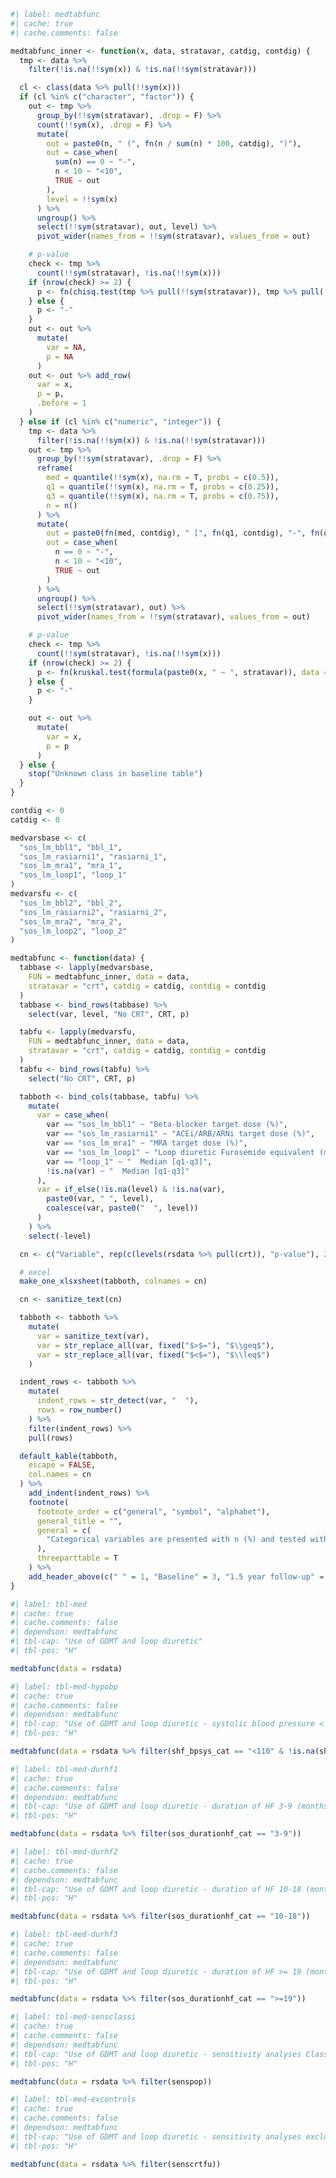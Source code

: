 ```r
#| label: medtabfunc
#| cache: true
#| cache.comments: false

medtabfunc_inner <- function(x, data, stratavar, catdig, contdig) {
  tmp <- data %>%
    filter(!is.na(!!sym(x)) & !is.na(!!sym(stratavar)))

  cl <- class(data %>% pull(!!sym(x)))
  if (cl %in% c("character", "factor")) {
    out <- tmp %>%
      group_by(!!sym(stratavar), .drop = F) %>%
      count(!!sym(x), .drop = F) %>%
      mutate(
        out = paste0(n, " (", fn(n / sum(n) * 100, catdig), ")"),
        out = case_when(
          sum(n) == 0 ~ "-",
          n < 10 ~ "<10",
          TRUE ~ out
        ),
        level = !!sym(x)
      ) %>%
      ungroup() %>%
      select(!!sym(stratavar), out, level) %>%
      pivot_wider(names_from = !!sym(stratavar), values_from = out)

    # p-value
    check <- tmp %>%
      count(!!sym(stratavar), !is.na(!!sym(x)))
    if (nrow(check) >= 2) {
      p <- fn(chisq.test(tmp %>% pull(!!sym(stratavar)), tmp %>% pull(!!sym(x)))$p.value, p = T, dig = 3)
    } else {
      p <- "-"
    }
    out <- out %>%
      mutate(
        var = NA,
        p = NA
      )
    out <- out %>% add_row(
      var = x,
      p = p,
      .before = 1
    )
  } else if (cl %in% c("numeric", "integer")) {
    tmp <- data %>%
      filter(!is.na(!!sym(x)) & !is.na(!!sym(stratavar)))
    out <- tmp %>%
      group_by(!!sym(stratavar), .drop = F) %>%
      reframe(
        med = quantile(!!sym(x), na.rm = T, probs = c(0.5)),
        q1 = quantile(!!sym(x), na.rm = T, probs = c(0.25)),
        q3 = quantile(!!sym(x), na.rm = T, probs = c(0.75)),
        n = n()
      ) %>%
      mutate(
        out = paste0(fn(med, contdig), " [", fn(q1, contdig), "-", fn(q3, contdig), "]"),
        out = case_when(
          n == 0 ~ "-",
          n < 10 ~ "<10",
          TRUE ~ out
        )
      ) %>%
      ungroup() %>%
      select(!!sym(stratavar), out) %>%
      pivot_wider(names_from = !!sym(stratavar), values_from = out)

    # p-value
    check <- tmp %>%
      count(!!sym(stratavar), !is.na(!!sym(x)))
    if (nrow(check) >= 2) {
      p <- fn(kruskal.test(formula(paste0(x, " ~ ", stratavar)), data = tmp)$p.value, p = T, dig = 3)
    } else {
      p <- "-"
    }

    out <- out %>%
      mutate(
        var = x,
        p = p
      )
  } else {
    stop("Unknown class in baseline table")
  }
}

contdig <- 0
catdig <- 0

medvarsbase <- c(
  "sos_lm_bbl1", "bbl_1",
  "sos_lm_rasiarni1", "rasiarni_1",
  "sos_lm_mra1", "mra_1",
  "sos_lm_loop1", "loop_1"
)
medvarsfu <- c(
  "sos_lm_bbl2", "bbl_2",
  "sos_lm_rasiarni2", "rasiarni_2",
  "sos_lm_mra2", "mra_2",
  "sos_lm_loop2", "loop_2"
)

medtabfunc <- function(data) {
  tabbase <- lapply(medvarsbase,
    FUN = medtabfunc_inner, data = data,
    stratavar = "crt", catdig = catdig, contdig = contdig
  )
  tabbase <- bind_rows(tabbase) %>%
    select(var, level, "No CRT", CRT, p)

  tabfu <- lapply(medvarsfu,
    FUN = medtabfunc_inner, data = data,
    stratavar = "crt", catdig = catdig, contdig = contdig
  )
  tabfu <- bind_rows(tabfu) %>%
    select("No CRT", CRT, p)

  tabboth <- bind_cols(tabbase, tabfu) %>%
    mutate(
      var = case_when(
        var == "sos_lm_bbl1" ~ "Beta-blocker target dose (%)",
        var == "sos_lm_rasiarni1" ~ "ACEi/ARB/ARNi target dose (%)",
        var == "sos_lm_mra1" ~ "MRA target dose (%)",
        var == "sos_lm_loop1" ~ "Loop diuretic Furosemide equivalent (mg)",
        var == "loop_1" ~ "  Median [q1-q3]",
        !is.na(var) ~ "  Median [q1-q3]"
      ),
      var = if_else(!is.na(level) & !is.na(var),
        paste0(var, " ", level),
        coalesce(var, paste0("  ", level))
      )
    ) %>%
    select(-level)

  cn <- c("Variable", rep(c(levels(rsdata %>% pull(crt)), "p-value"), 2))

  # excel
  make_one_xlsxsheet(tabboth, colnames = cn)

  cn <- sanitize_text(cn)

  tabboth <- tabboth %>%
    mutate(
      var = sanitize_text(var),
      var = str_replace_all(var, fixed("$>$="), "$\\geq$"),
      var = str_replace_all(var, fixed("$<$="), "$\\leq$")
    )

  indent_rows <- tabboth %>%
    mutate(
      indent_rows = str_detect(var, "  "),
      rows = row_number()
    ) %>%
    filter(indent_rows) %>%
    pull(rows)

  default_kable(tabboth,
    escape = FALSE,
    col.names = cn
  ) %>%
    add_indent(indent_rows) %>%
    footnote(
      footnote_order = c("general", "symbol", "alphabet"),
      general_title = "",
      general = c(
        "Categorical variables are presented with n (%) and tested with chi-square test and continuous variables with median [q1-q3] and tested with Kruskal-Wallis test."
      ),
      threeparttable = T
    ) %>%
    add_header_above(c(" " = 1, "Baseline" = 3, "1.5 year follow-up" = 3))
}
```

```r
#| label: tbl-med
#| cache: true
#| cache.comments: false
#| dependson: medtabfunc
#| tbl-cap: "Use of GDMT and loop diuretic"
#| tbl-pos: "H"

medtabfunc(data = rsdata)
```

```r
#| label: tbl-med-hypobp
#| cache: true
#| cache.comments: false
#| dependson: medtabfunc
#| tbl-cap: "Use of GDMT and loop diuretic - systolic blood pressure < 110 (mmHg)"
#| tbl-pos: "H"

medtabfunc(data = rsdata %>% filter(shf_bpsys_cat == "<110" & !is.na(shf_bpsys_cat)))
```

```r
#| label: tbl-med-durhf1
#| cache: true
#| cache.comments: false
#| dependson: medtabfunc
#| tbl-cap: "Use of GDMT and loop diuretic - duration of HF 3-9 (months)"
#| tbl-pos: "H"

medtabfunc(data = rsdata %>% filter(sos_durationhf_cat == "3-9"))
```

```r
#| label: tbl-med-durhf2
#| cache: true
#| cache.comments: false
#| dependson: medtabfunc
#| tbl-cap: "Use of GDMT and loop diuretic - duration of HF 10-18 (months)"
#| tbl-pos: "H"

medtabfunc(data = rsdata %>% filter(sos_durationhf_cat == "10-18"))
```

```r
#| label: tbl-med-durhf3
#| cache: true
#| cache.comments: false
#| dependson: medtabfunc
#| tbl-cap: "Use of GDMT and loop diuretic - duration of HF >= 19 (months)"
#| tbl-pos: "H"

medtabfunc(data = rsdata %>% filter(sos_durationhf_cat == ">=19"))
```

```r
#| label: tbl-med-sensclassi
#| cache: true
#| cache.comments: false
#| dependson: medtabfunc
#| tbl-cap: "Use of GDMT and loop diuretic - sensitivity analyses Class I recommendation according to 2021 guidelines"
#| tbl-pos: "H"

medtabfunc(data = rsdata %>% filter(senspop))
```

```r
#| label: tbl-med-excontrols
#| cache: true
#| cache.comments: false
#| dependson: medtabfunc
#| tbl-cap: "Use of GDMT and loop diuretic - sensitivity analyses excluding controls who recieved CRT during follow-up"
#| tbl-pos: "H"

medtabfunc(data = rsdata %>% filter(senscrtfu))
```
